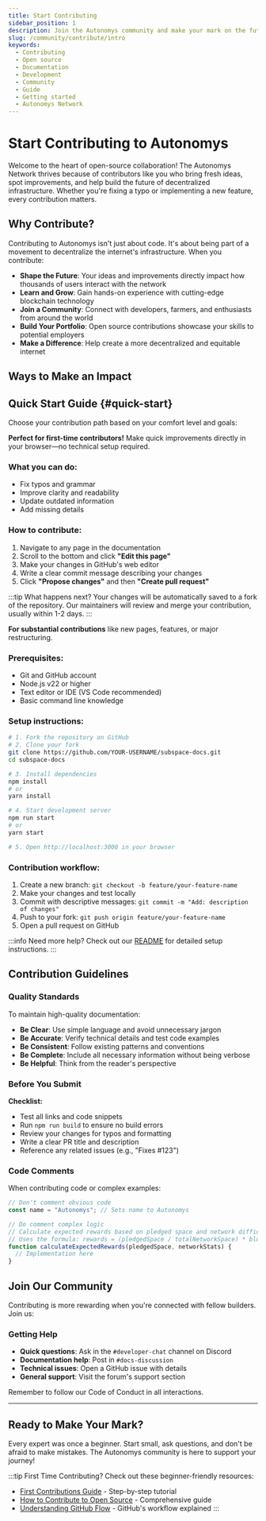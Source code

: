 ```yaml
---
title: Start Contributing
sidebar_position: 1
description: Join the Autonomys community and make your mark on the future of decentralized infrastructure
slug: /community/contribute/intro
keywords:
  - Contributing
  - Open source
  - Documentation
  - Development
  - Community
  - Guide
  - Getting started
  - Autonomys Network
---
```



# Start Contributing to Autonomys

Welcome to the heart of open-source collaboration! The Autonomys Network thrives because of contributors like you who bring fresh ideas, spot improvements, and help build the future of decentralized infrastructure. Whether you're fixing a typo or implementing a new feature, every contribution matters.

<div className="releases-container">
  <ActionButton 
    to="https://github.com/autonomys/subspace-docs" 
    title="View on GitHub" 
    subtitle="Explore the repository" 
    icon={ICONS.GITHUB} 
    external
  />
  <ActionButton 
    to="#quick-start" 
    title="Quick Start Guide" 
    subtitle="Jump to instructions" 
    icon={ICONS.ROCKET_LAUNCH} 
  />
</div>

## Why Contribute?

Contributing to Autonomys isn't just about code. It's about being part of a movement to decentralize the internet's infrastructure. When you contribute:

- **Shape the Future**: Your ideas and improvements directly impact how thousands of users interact with the network
- **Learn and Grow**: Gain hands-on experience with cutting-edge blockchain technology
- **Join a Community**: Connect with developers, farmers, and enthusiasts from around the world
- **Build Your Portfolio**: Open source contributions showcase your skills to potential employers
- **Make a Difference**: Help create a more decentralized and equitable internet

## Ways to Make an Impact

<div className="resource-cards">
  <ResourceCard 
    to="#quick-start" 
    title="Improve Documentation" 
    subtitle="Fix typos, clarify concepts, add examples" 
    icon={ICONS.CODE} 
  />
  
  <ResourceCard 
    to="https://forum.autonomys.xyz/c/guides-and-faqs/13" 
    title="Write Guides" 
    subtitle="Share tutorials and best practices" 
    icon={ICONS.ACADEMY} 
  />
  
  <ResourceCard 
    to="https://github.com/autonomys/subspace-docs/issues" 
    title="Report Issues" 
    subtitle="Help us maintain quality" 
    icon={ICONS.LIMITED} 
  />
  
  <ResourceCard 
    to="https://github.com/autonomys/subspace-docs/issues/new" 
    title="Submit Features" 
    subtitle="Suggest new improvements" 
    icon={ICONS.STAR} 
  />
  
  <ResourceCard 
    to="/community/contribute/translate" 
    title="Translate Documentation" 
    subtitle="Help make docs accessible globally" 
    icon={ICONS.WEB} 
  />
  
  <ResourceCard 
    to="/community/showcase/contributions" 
    title="Build & Share Tools" 
    subtitle="Create tools for the community" 
    icon={ICONS.DEVELOPER} 
  />
</div>

## Quick Start Guide {#quick-start}

Choose your contribution path based on your comfort level and goals:

<Tabs>
  <TabItem value="simple" label="Simple Edits" default>
    
**Perfect for first-time contributors!** Make quick improvements directly in your browser—no technical setup required.

### What you can do:
- Fix typos and grammar
- Improve clarity and readability
- Update outdated information
- Add missing details

### How to contribute:
1. Navigate to any page in the documentation
2. Scroll to the bottom and click **"Edit this page"**
3. Make your changes in GitHub's web editor
4. Write a clear commit message describing your changes
5. Click **"Propose changes"** and then **"Create pull request"**

:::tip What happens next?
Your changes will be automatically saved to a fork of the repository. Our maintainers will review and merge your contribution, usually within 1-2 days.
:::

  </TabItem>
  
  <TabItem value="advanced" label="Advanced Setup">

**For substantial contributions** like new pages, features, or major restructuring.

### Prerequisites:
- Git and GitHub account
- Node.js v22 or higher
- Text editor or IDE (VS Code recommended)
- Basic command line knowledge

### Setup instructions:

```bash
# 1. Fork the repository on GitHub
# 2. Clone your fork
git clone https://github.com/YOUR-USERNAME/subspace-docs.git
cd subspace-docs

# 3. Install dependencies
npm install
# or
yarn install

# 4. Start development server
npm run start
# or
yarn start

# 5. Open http://localhost:3000 in your browser
```

### Contribution workflow:
1. Create a new branch: `git checkout -b feature/your-feature-name`
2. Make your changes and test locally
3. Commit with descriptive messages: `git commit -m "Add: description of changes"`
4. Push to your fork: `git push origin feature/your-feature-name`
5. Open a pull request on GitHub

:::info Need more help?
Check out our [README](https://github.com/autonomys/subspace-docs/blob/main/README.md) for detailed setup instructions.
:::

  </TabItem>
</Tabs>

## Contribution Guidelines

### Quality Standards

To maintain high-quality documentation:

- **Be Clear**: Use simple language and avoid unnecessary jargon
- **Be Accurate**: Verify technical details and test code examples
- **Be Consistent**: Follow existing patterns and conventions
- **Be Complete**: Include all necessary information without being verbose
- **Be Helpful**: Think from the reader's perspective

### Before You Submit

<div className="alert alert--warning" role="alert">
  <strong>Checklist:</strong>
  <ul>
    <li>Test all links and code snippets</li>
    <li>Run <code>npm run build</code> to ensure no build errors</li>
    <li>Review your changes for typos and formatting</li>
    <li>Write a clear PR title and description</li>
    <li>Reference any related issues (e.g., "Fixes #123")</li>
  </ul>
</div>

### Code Comments

When contributing code or complex examples:

```javascript
// Don't comment obvious code
const name = "Autonomys"; // Sets name to Autonomys

// Do comment complex logic
// Calculate expected rewards based on pledged space and network difficulty
// Uses the formula: rewards = (pledgedSpace / totalNetworkSpace) * blockRewards
function calculateExpectedRewards(pledgedSpace, networkStats) {
  // Implementation here
}
```

## Join Our Community

Contributing is more rewarding when you're connected with fellow builders. Join us:

<div className="resource-cards">
  <ResourceCard 
    to="https://autonomys.xyz/discord" 
    title="Discord Server" 
    subtitle="Chat with contributors" 
    icon={ICONS.DISCORD} 
  />
  
  <ResourceCard 
    to="https://forum.autonomys.xyz" 
    title="Community Forum" 
    subtitle="Share ideas and guides" 
    icon={ICONS.FORUM} 
  />
  
  <ResourceCard 
    to="https://github.com/autonomys" 
    title="GitHub Organization" 
    subtitle="Explore all repositories" 
    icon={ICONS.GITHUB} 
  />
</div>

### Getting Help

- **Quick questions**: Ask in the `#developer-chat` channel on Discord
- **Documentation help**: Post in `#docs-discussion` 
- **Technical issues**: Open a GitHub issue with details
- **General support**: Visit the forum's support section

Remember to follow our <Link to="/community/contribute/code-of-conduct">Code of Conduct</Link> in all interactions.

---

## Ready to Make Your Mark?

Every expert was once a beginner. Start small, ask questions, and don't be afraid to make mistakes. The Autonomys community is here to support your journey!

<div className="releases-container">
  <ActionButton 
    to="/" 
    title="Start Contributing" 
    subtitle="Browse the docs" 
    icon={ICONS.CONTRIBUTE} 
  />
</div>

:::tip First Time Contributing?
Check out these beginner-friendly resources:
- [First Contributions Guide](https://github.com/firstcontributions/first-contributions) - Step-by-step tutorial
- [How to Contribute to Open Source](https://opensource.guide/how-to-contribute/) - Comprehensive guide
- [Understanding GitHub Flow](https://guides.github.com/introduction/flow/) - GitHub's workflow explained
:::